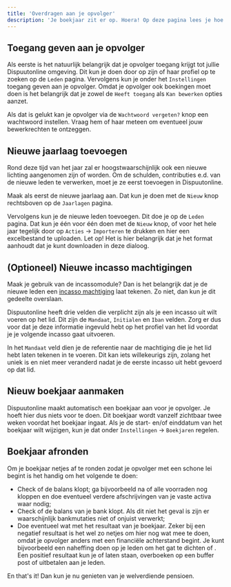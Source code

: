 ```yaml
---
title: 'Overdragen aan je opvolger'
description: 'Je boekjaar zit er op. Hoera! Op deze pagina lees je hoe je de overdracht aan je opvolger zo soepel mogelijk laat verlopen.'
---
```


## Toegang geven aan je opvolger
Als eerste is het natuurlijk belangrijk dat je opvolger toegang krijgt tot jullie Dispuutonline omgeving. Dit kun je doen door op zijn of haar profiel op te zoeken op de ```Leden``` pagina. Vervolgens kun je onder het ```Instellingen``` toegang geven aan je opvolger. Omdat je opvolger ook boekingen moet doen is het belangrijk dat je zowel de ```Heeft toegang``` als ```Kan bewerken``` opties aanzet. 

Als dat is gelukt kan je opvolger via de ```Wachtwoord vergeten?``` knop een wachtwoord instellen. Vraag hem of haar meteen om eventueel jouw bewerkrechten te ontzeggen.

## Nieuwe jaarlaag toevoegen
Rond deze tijd van het jaar zal er hoogstwaarschijnlijk ook een nieuwe lichting aangenomen zijn of worden. Om de schulden, contributies e.d. van de nieuwe leden te verwerken, moet je ze eerst toevoegen in Dispuutonline. 

Maak als eerst de nieuwe jaarlaag aan. Dat kun je doen met de ```Nieuw``` knop rechtsboven op de ```Jaarlagen``` pagina.

Vervolgens kun je de nieuwe leden toevoegen. Dit doe je op de ```Leden``` pagina. Dat kun je één voor één doen met de ```Nieuw``` knop, of voor het hele jaar tegelijk door op ```Acties``` -> ```Importeren``` te drukken en hier een excelbestand te uploaden. Let op! Het is hier belangrijk dat je het format aanhoudt dat je kunt downloaden in deze dialoog.

## (Optioneel) Nieuwe incasso machtigingen
Maak je gebruik van de incassomodule? Dan is het belangrijk dat je de nieuwe leden een [incasso machtiging](/modules/incasso#machtigingen) laat tekenen. Zo niet, dan kun je dit gedeelte overslaan.

Dispuutonline heeft drie velden die verplicht zijn als je een incasso uit wilt voeren op het lid. Dit zijn de ```Mandaat```, ```Initialen``` en ```Iban``` velden. Zorg er dus voor dat je deze informatie ingevuld hebt op het profiel van het lid voordat je je volgende incasso gaat uitvoeren.

In het ```Mandaat``` veld dien je de referentie naar de machtiging die je het lid hebt laten tekenen in te voeren. Dit kan iets willekeurigs zijn, zolang het uniek is en niet meer veranderd nadat je de eerste incasso uit hebt gevoerd op dat lid.

## Nieuw boekjaar aanmaken
Dispuutonline maakt automatisch een boekjaar aan voor je opvolger. Je hoeft hier dus niets voor te doen. Dit boekjaar wordt vanzelf zichtbaar twee weken voordat het boekjaar ingaat. Als je de start- en/of einddatum van het boekjaar wilt wijzigen, kun je dat onder ```Instellingen``` -> ```Boekjaren``` regelen.

## Boekjaar afronden
Om je boekjaar netjes af te ronden zodat je opvolger met een schone lei begint is het handig om het volgende te doen:
- Check of de balans klopt; ga bijvoorbeeld na of alle voorraden nog kloppen en doe eventueel verdere afschrijvingen van je vaste activa waar nodig;
- Check of de balans van je bank klopt. Als dit niet het geval is zijn er waarschijnlijk bankmutaties niet of onjuist verwerkt;
- Doe eventueel wat met het resultaat van je boekjaar. Zeker bij een negatief resultaat is het wel zo netjes om hier nog wat mee te doen, omdat je opvolger anders met een financiële achterstand begint. Je kunt bijvoorbeeld een naheffing doen op je leden om het gat te dichten of . Een positief resultaat kun je of laten staan, overboeken op een buffer post of uitbetalen aan je leden.

En that's it! Dan kun je nu genieten van je welverdiende pensioen.

